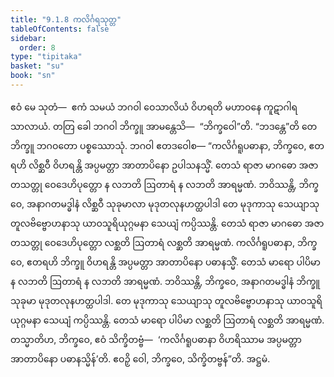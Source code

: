 ```yaml
---
title: "9.1.8 ကလိင်္ဂရသုတ္တ"
tableOfContents: false
sidebar:
  order: 8
type: "tipitaka"
basket: "su"
book: "sn"
---
```



<DynamicBreadcrumb />

<Division number="230" book="sn" e="ch" v="18" p="313">

<Paragraph number="1230" book="sn">
ဧဝံ မေ သုတံ—  ဧကံ သမယံ ဘဂဝါ ဝေသာလိယံ ဝိဟရတိ မဟာဝနေ ကူဋာဂါရသာလာယံ. တတြ ခေါ ဘဂဝါ ဘိက္ခူ အာမန္တေသိ—  “ဘိက္ခဝေါ”တိ. “ဘဒန္တေ”တိ တေ ဘိက္ခူ ဘဂဝတော ပစ္စဿောသုံ. ဘဂဝါ ဧတဒဝေါစ—
</Paragraph>

<Paragraph number="1231" book="sn">
“ကလိင်္ဂရူပဓာနာ, ဘိက္ခဝေ, ဧတရဟိ လိစ္ဆဝီ ဝိဟရန္တိ အပ္ပမတ္တာ အာတာပိနော ဥပါသနသ္မိံ. တေသံ ရာဇာ မာဂဓော အဇာတသတ္တု ဝေဒေဟိပုတ္တော န လဘတိ ဩတာရံ န လဘတိ အာရမ္မဏံ. ဘဝိဿန္တိ, ဘိက္ခဝေ, အနာဂတမဒ္ဓါနံ လိစ္ဆဝီ သုခုမာလာ မုဒုတလုနဟတ္ထပါဒါ တေ မုဒုကာသု သေယျာသု တူလဗိဗ္ဗောဟနာသု ယာဝသူရိယုဂ္ဂမနာ သေယျံ ကပ္ပိဿန္တိ. တေသံ ရာဇာ မာဂဓော အဇာတသတ္တု ဝေဒေဟိပုတ္တော လစ္ဆတိ ဩတာရံ လစ္ဆတိ အာရမ္မဏံ.
</Paragraph>

<Paragraph number="1232" book="sn">
ကလိင်္ဂရူပဓာနာ, ဘိက္ခဝေ, ဧတရဟိ ဘိက္ခူ ဝိဟရန္တိ အပ္ပမတ္တာ အာတာပိနော ပဓာနသ္မိံ. တေသံ မာရော ပါပိမာ န လဘတိ ဩတာရံ န လဘတိ အာရမ္မဏံ. ဘဝိဿန္တိ, ဘိက္ခဝေ, အနာဂတမဒ္ဓါနံ ဘိက္ခူ သုခုမာ မုဒုတလုနဟတ္ထပါဒါ. တေ မုဒုကာသု သေယျာသု တူလဗိဗ္ဗောဟနာသု ယာဝသူရိယုဂ္ဂမနာ သေယျံ ကပ္ပိဿန္တိ. တေသံ မာရော ပါပိမာ လစ္ဆတိ ဩတာရံ လစ္ဆတိ အာရမ္မဏံ. တသ္မာတိဟ, ဘိက္ခဝေ, ဧဝံ သိက္ခိတဗ္ဗံ—  ‘ကလိင်္ဂရူပဓာနာ ဝိဟရိဿာမ အပ္ပမတ္တာ အာတာပိနော ပဓာနသ္မိန်’တိ. ဧဝဉှိ ဝေါ, ဘိက္ခဝေ, သိက္ခိတဗ္ဗန်”တိ.

</Paragraph>
</Division>

<Paragraph number="1233" type="center" book="sn">
အဋ္ဌမံ.
</Paragraph>
